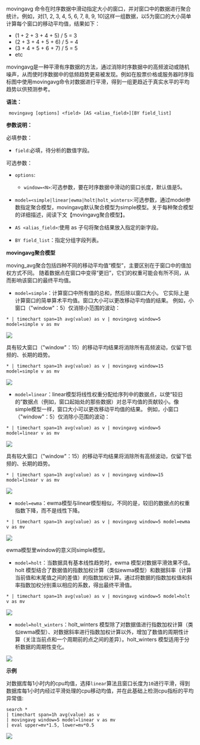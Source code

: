 movingavg 命令在时序数据中滑动指定大小的窗口，并对窗口中的数据进行聚合统计。例如，对[1, 2, 3, 4, 5, 6, 7, 8, 9, 10]这样一组数据，以5为窗口的大小简单计算每个窗口的移动平均值，结果如下：

* (1 + 2 + 3 + 4 + 5) / 5 = 3
* (2 + 3 + 4 + 5 + 6) / 5 = 4
* (3 + 4 + 5 + 6 + 7) / 5 = 5
* etc

movingavg是一种平滑有序数据的方法，通过消除时序数据中的高频波动或随机噪声，从而使时序数据中的低频趋势更易被发现。例如在股票价格或服务器时序指标图中使用movingavg命令对数据进行平滑，得到一组更趋近于真实水平的平均趋势以供预测参考。

**语法：**

```
 movingavg [options] <field> [AS <alias_field>][BY field_list]
```

**参数说明：**

必填参数：

* `field`:必填，待分析的数值字段。

可选参数：

* `options`:

  * `window=<N>`:可选参数，要在时序数据中滑动的窗口长度，默认值是5。
	
 * `model=<simple|linear|ewma|holt|holt_winters>`:可选参数，通过model参数指定聚合模型，movingavg默认聚合模型为simple模型。关于每种聚合模型的详细描述，阅读下文【movingavg聚合模型】。

* `AS <alias_field>`:使用 as 子句将聚合结果放入指定的新字段。

* `BY field_list`：指定分组字段列表。

**movingavg聚合模型**

moving_avg聚合包括四种不同的移动平均值“模型”，主要区别在于窗口中的值加权方式不同。 随着数据点在窗口中变得“更旧”，它们的权重可能会有所不同，从而影响该窗口的最终平均值。 

* `model=simple`：计算窗口中所有值的总和，然后除以窗口大小。 它实际上是计算窗口的简单算术平均值。窗口大小可以更改移动平均值的结果。 例如，小窗口（"window"：5）仅消除小范围的波动：
	
```
* | timechart span=1h avg(value) as v | movingavg window=5 model=simple v as mv  
```

![](http://pw7x36qrk.bkt.clouddn.com/movingavg_simple1.png)

具有较大窗口（"window"：15）的移动平均结果将消除所有高频波动，仅留下低频的、长期的趋势。

```
* | timechart span=1h avg(value) as v | movingavg window=15 model=simple v as mv  
```

![](http://pw7x36qrk.bkt.clouddn.com/movingavg_simple2.png)

* `model=linear`：linear模型将线性权重分配给序列中的数据点，以使“较旧的”数据点（例如，窗口起始处的那些数据）对总平均值的贡献较小。像simple模型一样，窗口大小可以更改移动平均值的结果。 例如，小窗口（"window"：5）仅消除小范围的波动：
 
```
* | timechart span=1h avg(value) as v | movingavg window=5 model=linear v as mv  
```

![](http://pw7x36qrk.bkt.clouddn.com/movingavg_linear1.png)

具有较大窗口（"window"：15）的移动平均结果将消除所有高频波动，仅留下低频的、长期的趋势。

```
* | timechart span=1h avg(value) as v | movingavg window=15 model=linear v as mv 
```

![](http://pw7x36qrk.bkt.clouddn.com/movingavg_linear3.png)

* `model=ewma`：ewma模型与linear模型相似，不同的是，较旧的数据点的权重指数下降，而不是线性下降。

```
* | timechart span=1h avg(value) as v | movingavg window=5 model=ewma v as mv  
```

![](http://pw7x36qrk.bkt.clouddn.com/movingavg_ewma2.png)

ewma模型里window的意义同simple模型。

* `model=holt`：当数据具有基本线性趋势时，ewma 模型对数据平滑效果不佳。holt 模型结合了数据值的指数加权计算（类似ewma模型）和数据斜率（计算当前值和末尾值之间的差值）的指数加权计算。通过将数据的指数加权值和斜率指数加权分别乘以相应的系数，得出最终平滑值。

```
* | timechart span=1h avg(value) as v | movingavg window=5 model=holt v as mv  
```

![](http://pw7x36qrk.bkt.clouddn.com/movingavg_holt.png)

* `model=holt_winters`：holt_winters 模型除了对数据值进行指数加权计算（类似ewma模型）、对数据斜率进行指数加权计算以外，增加了数值的周期性计算（关注当前点和一个周期前的点之间的差异）。holt_winters 模型适用于分析数据的周期性变化。 

![](http://pw7x36qrk.bkt.clouddn.com/movingavg_holtwinters.png)

**示例**

对数据库每1小时内的cpu均值，选择`linear`算法且窗口长度为`10`进行平滑，得到数据库每1小时内经过平滑处理的cpu移动均值，并在此基础上检测cpu指标的平均异常值:

```
search *
| timechart span=1h avg(value) as v 
| movingavg window=5 model=linear v as mv  
| eval upper=mv*1.5, lower=mv*0.5
```

![](http://pw7x36qrk.bkt.clouddn.com/movingavg&anomaly.png)